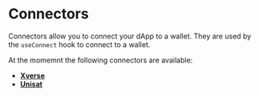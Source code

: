 # Connectors

Connectors allow you to connect your dApp to a wallet. They are used by the `useConnect` hook to connect to a wallet.

At the momemnt the following connectors are available:

- [**Xverse**](/docs/intro/connectors/xverse)
- [**Unisat**](/docs/intro/connectors/unisat)
